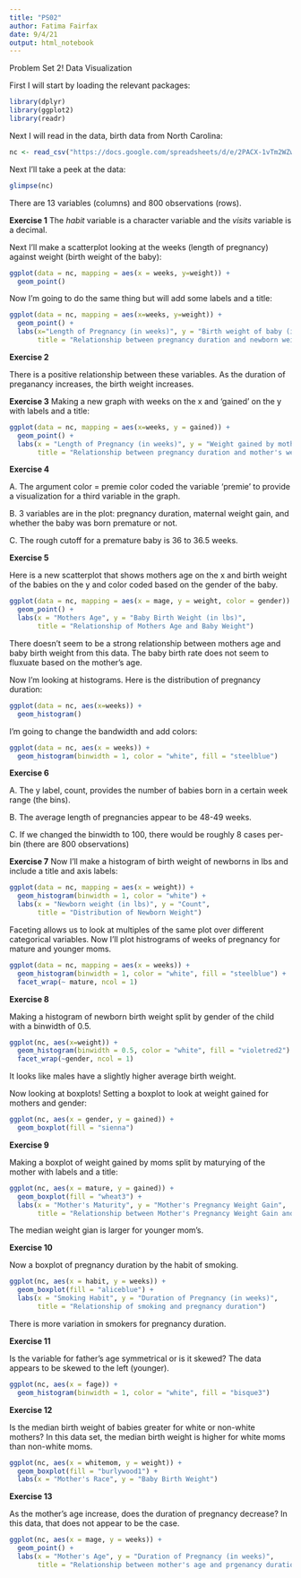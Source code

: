 ```yaml
---
title: "PS02"
author: Fatima Fairfax
date: 9/4/21
output: html_notebook
---
```


Problem Set 2! Data Visualization

First I will start by loading the relevant packages:
```r
library(dplyr)
library(ggplot2)
library(readr)
```

Next I will read in the data, birth data from North Carolina:
```r
nc <- read_csv("https://docs.google.com/spreadsheets/d/e/2PACX-1vTm2WZwNBoQdZhMgot7urbtu8eG7tzAq-60ZJsQ_nupykCAcW0OXebVpHksPWyR4x8xJTVQ8KAulAFS/pub?gid=202410847&single=true&output=csv")
```

Next I'll take a peek at the data:
```r
glimpse(nc)
```

There are 13 variables (columns) and 800 observations (rows).

**Exercise 1**
The *habit* variable is a character variable and the *visits* variable is a decimal.


Next I'll make a scatterplot looking at the weeks (length of pregnancy) against weight (birth weight of the baby):

```r
ggplot(data = nc, mapping = aes(x = weeks, y=weight)) +
  geom_point()
```

Now I'm going to do the same thing but will add some labels and a title:
```r
ggplot(data = nc, mapping = aes(x=weeks, y=weight)) +
  geom_point() +
  labs(x="Length of Pregnancy (in weeks)", y = "Birth weight of baby (in lbs)",
       title = "Relationship between pregnancy duration and newborn weight")
```

**Exercise 2**

There is a positive relationship between these variables. As the duration of preganancy increases, the birth weight increases.

**Exercise 3**
Making a new graph with weeks on the x and 'gained' on the y with labels and a title:
```r
ggplot(data = nc, mapping = aes(x=weeks, y = gained)) +
  geom_point() + 
  labs(x = "Length of Pregnancy (in weeks)", y = "Weight gained by mothers during pregnancy (in lbs)",
       title = "Relationship between pregnancy duration and mother's weight gain")
```


**Exercise 4**

A. The argument color = premie color coded the variable 'premie' to provide a visualization for a third variable in the graph.

B. 3 variables are in the plot: pregnancy duration, maternal weight gain, and whether the baby was born premature or not.

C. The rough cutoff for a premature baby is 36 to 36.5 weeks.


**Exercise 5**

Here is a new scatterplot that shows mothers age on the x and birth weight of the babies on the y and color coded based on the gender of the baby.

```r
ggplot(data = nc, mapping = aes(x = mage, y = weight, color = gender)) +
  geom_point() + 
  labs(x = "Mothers Age", y = "Baby Birth Weight (in lbs)",
       title = "Relationship of Mothers Age and Baby Weight")
```

There doesn't seem to be a strong relationship between mothers age and baby birth weight from this data. The baby birth rate does not seem to fluxuate based on the mother's age.


Now I'm looking at histograms. Here is the distribution of pregnancy duration:
```r
ggplot(data = nc, aes(x=weeks)) +
  geom_histogram()
```

I'm going to change the bandwidth and add colors:
```r
ggplot(data = nc, aes(x = weeks)) +
  geom_histogram(binwidth = 1, color = "white", fill = "steelblue")
```


**Exercise 6**

A. The y label, count, provides the number of babies born in a certain week range (the bins).

B. The average length of pregnancies appear to be 48-49 weeks.

C. If we changed the binwidth to 100, there would be roughly 8 cases per-bin (there are 800 observations)


**Exercise 7**
Now I'll make a histogram of birth weight of newborns in lbs and include a title and axis labels:
```r
ggplot(data = nc, mapping = aes(x = weight)) +
  geom_histogram(binwidth = 1, color = "white") +
  labs(x = "Newborn weight (in lbs)", y = "Count",
       title = "Distribution of Newborn Weight")
```


Faceting allows us to look at multiples of the same plot over different categorical variables. Now I'll plot histrograms of weeks of pregnancy for mature and younger moms. 
```r
ggplot(data = nc, mapping = aes(x = weeks)) +
  geom_histogram(binwidth = 1, color = "white", fill = "steelblue") +
  facet_wrap(~ mature, ncol = 1)
```


**Exercise 8**

Making a histogram of newborn birth weight split by gender of the child with a binwidth of 0.5.
```r
ggplot(nc, aes(x=weight)) +
  geom_histogram(binwidth = 0.5, color = "white", fill = "violetred2") +
  facet_wrap(~gender, ncol = 1)
```

It looks like males have a slightly higher average birth weight.


Now looking at boxplots! Setting a boxplot to look at weight gained for mothers and gender:
```r
ggplot(nc, aes(x = gender, y = gained)) +
  geom_boxplot(fill = "sienna")
```


**Exercise 9**

Making a boxplot of weight gained by moms split by maturying of the mother with labels and a title:
```r
ggplot(nc, aes(x = mature, y = gained)) +
  geom_boxplot(fill = "wheat3") +
  labs(x = "Mother's Maturity", y = "Mother's Pregnancy Weight Gain",
       title = "Relationship between Mother's Pregnancy Weight Gain and Mother's Maturity")
```

The median weight gian is larger for younger mom's.


**Exercise 10**

Now a boxplot of pregnancy duration by the habit of smoking.
```r
ggplot(nc, aes(x = habit, y = weeks)) +
  geom_boxplot(fill = "aliceblue") +
  labs(x = "Smoking Habit", y = "Duration of Pregnancy (in weeks)",
       title = "Relationship of smoking and pregnancy duration")
```

There is more variation in smokers for pregnancy duration.


**Exercise 11**

Is the variable for father's age symmetrical or is it skewed? The data appears to be skewed to the left (younger).
```r
ggplot(nc, aes(x = fage)) +
  geom_histogram(binwidth = 1, color = "white", fill = "bisque3")
```


**Exercise 12**

Is the median birth weight of babies greater for white or non-white mothers? In this data set, the median birth weight is higher for white moms than non-white moms.
```r
ggplot(nc, aes(x = whitemom, y = weight)) +
  geom_boxplot(fill = "burlywood1") +
  labs(x = "Mother's Race", y = "Baby Birth Weight")
```


**Exercise 13**

As the mother's age increase, does the duration of pregnancy decrease? In this data, that does not appear to be the case.
```r
ggplot(nc, aes(x = mage, y = weeks)) +
  geom_point() +
  labs(x = "Mother's Age", y = "Duration of Pregnancy (in weeks)",
       title = "Relationship between mother's age and prgenancy duration")
```

